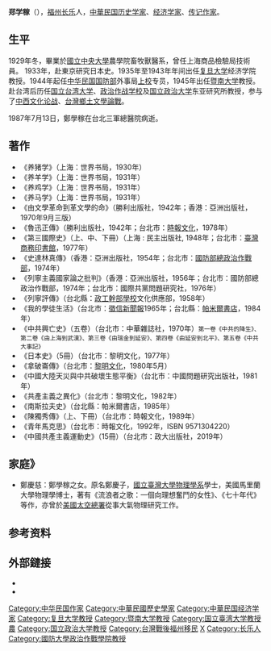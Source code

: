'''郑学稼'''（{{bd|1906年||1987年|7月13日}}），[[福州|福州]][[长乐市|长乐]]人，[[中華民国|中華民国]][[历史学家|历史学家]]、[[经济学家|经济学家]]、[[传记|传记]][[作家|作家]]。

==生平==
1929年冬，畢業於[[國立中央大學|國立中央大學]]農學院畜牧獸醫系，曾任上海商品檢驗局技術員。 1933年，赴東京研究日本史。1935年至1943年年间出任[[复旦大学|复旦大学]]经济学院教授。1944年起任[[中华民国国防部|中华民国国防部]]外事局[[上校|上校]]专员，1945年出任[[暨南大学|暨南大学]]教授。赴台湾后历任[[国立台湾大学|国立台湾大学]]、[[政治作战学校|政治作战学校]]及[[国立政治大学|国立政治大学]]东亚研究所教授，参与了[[中西文化论战|中西文化论战]]、[[台灣鄉土文學論戰|台灣鄉土文學論戰]]。

1987年7月13日，鄭學稼在台北三軍總醫院病逝。
==著作==
*《养猪学》（上海：世界书局，1930年）
*《养羊学》（上海：世界书局，1931年）
*《养鸡学》（上海：世界书局，1931年）
*《养马学》（上海：世界书局，1931年）
*《由文學革命到革文學的命》（勝利出版社，1942年；香港：亞洲出版社，1970年9月三版）
*《魯迅正傳》（勝利出版社，1942年；台北市：[[時報文化|時報文化]]，1978年）
*《第三國際史》（上、中、下冊）（上海 : 民主出版社, 1948年；台北市：[[臺灣商務印書館|臺灣商務印書館]]，1977年）
*《史達林真傳》（香港：亞洲出版社，1954年；台北市：[[國防部總政治作戰部|國防部總政治作戰部]]，1974年）
*《列寧主義國家論之批判》（香港：亞洲出版社，1956年；台北市：國防部總政治作戰部，1974年；台北市：國際共黨問題研究社，1976年）
*《列寧評傳》（台北縣：[[政工幹部學校|政工幹部學校]]文化供應部，1958年）
*《我的學徒生活》（台北市：[[徵信新聞報|徵信新聞報]]1965年；台北縣：[[帕米爾書店|帕米爾書店]]，1984年）
*《中共興亡史》（五卷）（台北市：中華雜誌社，1970年）<small>第一卷《中共的降生》、第二卷《由上海到武漢》、第三卷《由瑞金到延安》、第四卷《由延安到北平》、第五卷《中共大事記》</small>
*《日本史》（5冊）（台北市：黎明文化，1977年）
*《拿破崙傳》（台北市：[[黎明文化|黎明文化]]，1980年5月）
*《中國大陸天災與中共破壞生態平衡》（台北市：中國問題研究出版社，1981年）
*《共產主義之異化》（台北市：黎明文化，1982年）
*《南斯拉夫史》（台北縣：帕米爾書店，1985年）
*《陳獨秀傳》（上、下冊）（台北市：時報文化，1989年）
*《青年馬克思》（台北市：時報文化，1992年，ISBN 9571304220）
*《中國共產主義運動史》（15冊）（台北市：政大出版社，2019年）

== 家庭》 ==
*鄭慶慈：鄭學稼之女。原名鄭慶子，[[國立臺灣大學物理學系|國立臺灣大學物理學系]]學士，美國馬里蘭大學物理學博士，著有《流浪者之歌：一個向理想奮鬥的女性》、《七十年代》等作，亦曾於[[美國太空總署|美國太空總署]]從事大氣物理研究工作。

==参考资料==
<references/>
==外部鏈接==
*{{cite news |author1=姜新立 |title=回憶鄭學稼先生 |url=http://www.observer-taipei.com/article.php?id=2513 |work=觀察}}
*{{cite web |url= http://vip.book.sina.com.cn/book/chapter_127207_82069.html |title= 《几度飘零》：郑学稼（1） |publisher= [[广西师范大学出版社|广西师范大学出版社]] |author= [[古远清|古远清]] |date= 2010-03-19 |accessdate= 2013-05-06 |archive-date= 2017-09-25 |archive-url= https://web.archive.org/web/20170925230200/http://vip.book.sina.com.cn/book/chapter_127207_82069.html |dead-url= no }}
{{DEFAULTSORT:Z}}
[[Category:中华民国作家|Category:中华民国作家]]
[[Category:中華民國歷史學家|Category:中華民國歷史學家]]
[[Category:中華民国经济学家|Category:中華民国经济学家]]
[[Category:复旦大学教授|Category:复旦大学教授]]
[[Category:暨南大学教授|Category:暨南大学教授]]
[[Category:国立臺湾大学教授|Category:国立臺湾大学教授]]
[[Category:國立中央大學大陸時期校友|農]]
[[Category:国立政治大学教授|Category:国立政治大学教授]]
[[Category:台灣戰後福州移民|Category:台灣戰後福州移民]]
[[Category:郑姓|X]]
[[Category:长乐人|Category:长乐人]]
[[Category:國防大學政治作戰學院教授|Category:國防大學政治作戰學院教授]]